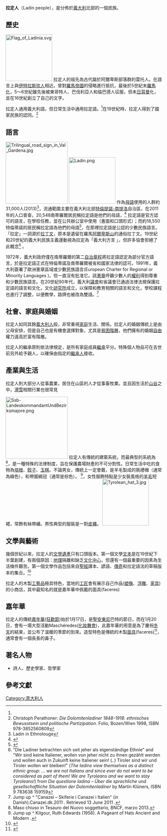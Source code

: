 {{citation style|time=2015-09-03T00:14:25+00:00}}
'''拉定人'''（Ladin people），是分佈於[[義大利|義大利]]北部的一個民族。

==歷史==
[[File:Flag_of_Ladinia.svg|150px]]
拉定人的祖先為古代屬於阿爾卑斯部落群的雷托人。在語言上與[[伊特拉斯坎人|伊特拉斯坎人]]相近。曾對[[羅馬帝國|羅馬帝國]]的侵略進行抵抗，最後於5世紀末[[羅馬化|羅馬化]]，5～6世紀雖先後被東哥特人、巴伐利亞人和倫巴德人征服，但未[[日耳曼|日耳曼]]化，並在16世紀創立了自己的文字。

拉定人通用義大利語，但日常生活中通用拉定語。<ref name="中國大百科"/>在19世紀時，拉定人得到了國家民族的認同。<ref>Christoph Perathoner: ''Die Dolomitenladiner 1848-1918: ethnisches Bewusstsein und politische Partizipation.'' Folio, Bozen/Wien 1998, ISBN 978-3852560809</ref>

==語言==
{{main|拉登語}}
[[File:Trilingual_road_sign_in_Val_Gardena.jpg|200px]]
[[File:Ladin.png|150px]]
作為[[母語|母語]]使用的人群約31,000人(2013)<ref>Ladin in Ethnolouge</ref>，流通範圍主要在義大利北部[[特倫提諾-上阿迪傑|特倫提諾-南提洛]]自治區，在2011年的人口普查，20,548南蒂羅爾居民稱拉定語是他們的母語，<ref>{{cite web
 | title = South Tyrol in Figures
 | work = Declaration of language group affiliation – Population Census 2011
 | url = http://www.provinz.bz.it/astat/de/bevoelkerung/458.asp?aktuelles_action=300&aktuelles_image_id=563169
 | format = PDF
 | accessdate = 2012-10-07
 | archive-date = 2013-07-28
 | archive-url = https://web.archive.org/web/20130728113109/http://www.provinz.bz.it/astat/de/bevoelkerung/458.asp?aktuelles_action=300&aktuelles_image_id=563169
 | dead-url = no
 }}</ref> 拉定語是官方認可的語言，在學校任教，並在公共辦公室中使用（書面和口頭形式）；而約18,550特倫蒂諾的居民稱拉定語為他們的母語<ref>{{cite web |url=http://www.statistica.provincia.tn.it/binary/pat_statistica/demografia/15CensGenPopolazione.1340956277.pdf |title=15° Censimento della popolazione e delle abitazioni. Rilevazione sulla consistenza e la dislocazione territoriale degli appartenenti alle popolazioni di lingua ladina, mòchena e cimbra (dati provvisori) |year=2012 |work=A |publisher=Autonomous Province of Trento |language=it |accessdate=2012-10-07 |archive-date=2021-01-07 |archive-url=https://web.archive.org/web/20210107104635/http://www.statistica.provincia.tn.it/binary/pat_statistica/demografia/15CensGenPopolazione.1340956277.pdf |dead-url=no }}</ref>，在那裡拉定語是公認的少數民族語言。「拉定」一詞源於[[拉丁文|拉丁文]]，原本是遺留在羅馬[[阿爾卑斯山|阿爾卑斯山]]的通俗拉丁文。19世紀和20世紀的義大利民族主義運動視為拉定為「義大利方言 」，但許多協會拒絕了此概念<ref>"Die Ladiner betrachten sich seit jeher als eigenständige Ethnie" and "Wir sind keine Italiener, wollen von jeher nicht zu ihnen gezählt werden und wollen auch in Zukunft keine Italiener sein! (..) Tiroler sind wir und Tiroler wollen wir bleiben!" (''The ladins view themselves as a distinct ethnic group: ... we are not Italians and since ever do not want to be considered as part of them! We are Tyroleans and we want to stay Tyroleans!'') from ''Die questione ladina – Über die sprachliche und gesellschaftliche Situation der Dolomitenladiner'' by Martin Klüners, ISBN 9 783638 159159</ref> 。

1972年，義大利政府僅在南蒂羅爾的第二[[自治章程|自治章程]]將拉定語認定為部分官方語言，於是拉定語正式在特倫蒂諾及南蒂羅爾被省和國家法律的認可。1991年，義大利簽署了歐洲憲章區域或少數民族語言(European Charter for Regional or Minority Languages )，但一直沒有批准它。該[[憲章|憲章]]呼籲少數人的[[權利|權利]]得到尊重和少數民族語言。在20世紀90年代，義大利[[議會|議會]]和省議會已通過法律法規保護拉定語的語言和文化，文化[[研究所|研究所]]成立，以保障和教育相關的語言和文化，學校課程也進行了調整，以便教學，路牌也被改為雙語。<ref>Jump up ^ "Canazei – Skiferie i Canazei i Italien" (in Danish).Canazei.dk.2011 . Retrieved 13 June 2011 .</ref>

==社會、家庭與婚姻==
拉定人如同其餘[[義大利人|義大利人]]般，非常重視[[家庭|家庭]]生活、關係。拉定人的婚姻傳統上是由父母安排，但是自己也是有機會選擇對象，尤其是[[貧困階層|貧困階層]]，他們擁有的婚姻[[自由|自由]]權力遠高於富有階層。

拉定人的繼承原則依法律規定，是所有家庭成員[[繼承|繼承]]平分。特殊個人物品可在去世前另外給予親人，以確保由指定的[[繼承人|繼承人]]接收。

==產業與生活==
拉定人則大部分人從事農業，居住在山區的人才從事畜牧業。並且因生活於[[山谷|山谷]]之中，[[滑雪|滑雪]]相關行業也很常見

[[File:Ssb-LandeskommandantUndBezirksmajore.png|200px]]
拉定人有傳統的建築系統，而最典型的系統為{{tsl|en|maso chiuso|maso chiuso}}<ref>Maso chiuso in Tesauro del Nuovo soggettario, BNCF, marzo 2013.</ref>，是一種特殊的法律制度，旨在保護農場財產的不可分割性。日常生活中吃的食物為[[培根|培根]]、[[餃子|餃子]]、[[玉棋|玉棋]]。不論男女，傳統上一定會戴{{tsl|en|Tyrolean hat|蒂羅爾帽子}}，是羊毛製成的氈禮帽（通常為綠色），和帶圍繞冠（通常是棕色）。
<ref>Jump up ^ Kilgour, Ruth Edwards (1958). A Pageant of Hats Ancient and Modern .</ref>，女性服飾特點是少女裝風格的[[羊毛|羊毛]]短裙，常飾有絲帶繡。男性典型的服裝是一對[[皮褲|皮褲]]。
[[File:Tyrolean_hat_3.jpg|150px]]

==文學與藝術==
幾個世紀以來，拉定人的[[文學遺產|文學遺產]]只有口頭版本。第一個文學[[文本|文本]]是在19世紀下半葉創建，有兩個原因：[[地理|地理]]隔離和缺乏[[文化中心|文化中心]]，但還有一個最重要的因素為生活條件艱苦。第一個文學作品包括來自[[聖經|聖經]]譯本、諺語、[[傳奇|傳奇]]和拉定語法的草稿版本的集合。<ref>{{cite web|url=http://www.dolomitesladines.it/en/04_01.php|title=Viac tla ladinia|work=dolomitesladines.it}}{{dead link|date=2018年3月 |bot=InternetArchiveBot |fix-attempted=yes }}</ref>

拉定人的木製[[工藝品|工藝品]]極具特色，當地的[[工匠|工匠]]會有展示自己作品([[塑像|塑像]]、[[浮雕|浮雕]]、[[家具|家具]])的小商店，其中最知名的就是嘉年華中佩戴的面具(faceres)

==嘉年華==
拉定人的傳統[[嘉年華|嘉年華]]([[狂歡節|狂歡節]])始於1月17日，是[[聖安東尼|聖安東尼]]巴特的節日，而在1月20日，會有一場大型活動Maschéredes([[化妝舞會|化妝舞會]])，此嘉年華的用意是為了慶祝[[冬天|冬天]]的結束，並公布了溫暖的季節的到來。造型特色是傳統的木製[[面具|面具]](faceres)<ref>{{cite web|url=http://www.fassa.com/EN/Events-winter-Val-di-Fassa-Ladin-Carnival/|title=Events Val di Fassa Trentino - Ladin Carnival street parties, dress parades, masked balls, shows|work=fassa.com|access-date=2015-09-02|archive-date=2014-10-16|archive-url=https://web.archive.org/web/20141016213110/http://www.fassa.com/EN/Events-winter-Val-di-Fassa-Ladin-Carnival/|dead-url=no}}</ref>，通常會有一個長長的鼻子。

==著名人物==
* {{tsl|en|Jan Batista Alton|Jan Batista Alton}} 詩人、歷史學家、哲學家

==參考文獻==
{{reflist}}

[[Category:意大利人|Category:意大利人]]